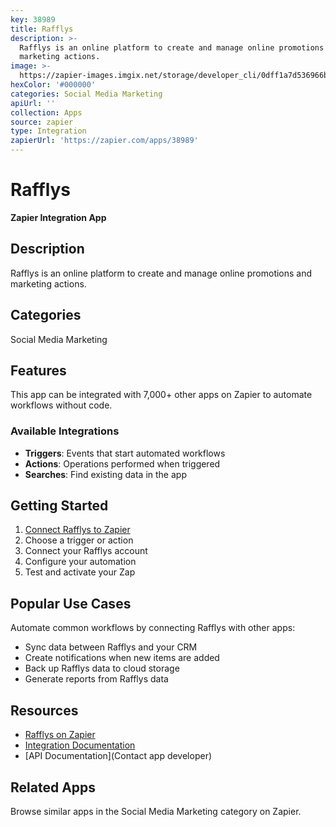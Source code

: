 ```yaml
---
key: 38989
title: Rafflys
description: >-
  Rafflys is an online platform to create and manage online promotions and
  marketing actions.
image: >-
  https://zapier-images.imgix.net/storage/developer_cli/0dff1a7d536966be823d5492854fe51a.png?auto=format%2Ccompress&ixlib=python-3.0.0&q=50
hexColor: '#000000'
categories: Social Media Marketing
apiUrl: ''
collection: Apps
source: zapier
type: Integration
zapierUrl: 'https://zapier.com/apps/38989'
---
```

# Rafflys

**Zapier Integration App**

## Description

Rafflys is an online platform to create and manage online promotions and marketing actions.

## Categories

Social Media Marketing

## Features

This app can be integrated with 7,000+ other apps on Zapier to automate workflows without code.

### Available Integrations

- **Triggers**: Events that start automated workflows
- **Actions**: Operations performed when triggered
- **Searches**: Find existing data in the app

## Getting Started

1. [Connect Rafflys to Zapier](https://zapier.com/apps/38989)
2. Choose a trigger or action
3. Connect your Rafflys account
4. Configure your automation
5. Test and activate your Zap

## Popular Use Cases

Automate common workflows by connecting Rafflys with other apps:

- Sync data between Rafflys and your CRM
- Create notifications when new items are added
- Back up Rafflys data to cloud storage
- Generate reports from Rafflys data

## Resources

- [Rafflys on Zapier](https://zapier.com/apps/38989)
- [Integration Documentation](https://zapier.com/apps/38989/integrations)
- [API Documentation](Contact app developer)

## Related Apps

Browse similar apps in the Social Media Marketing category on Zapier.
